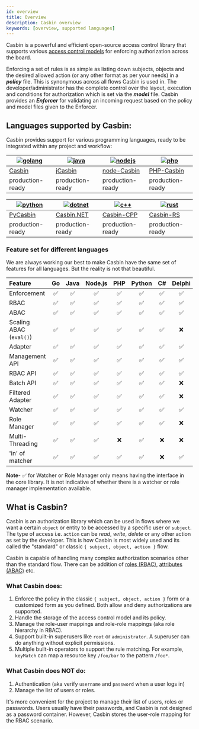 ```yaml
---
id: overview
title: Overview
description: Casbin overview
keywords: [overview, supported languages]
---
```


Casbin is a powerful and efficient open-source access control library that supports various 
[access control models](https://en.wikipedia.org/wiki/Access_control#Access_control_models)
for enforcing authorization across the board.

Enforcing a set of rules is as simple as listing down subjects, objects and the
desired allowed action (or any other format as per your needs) in a **_policy_** file.
This is synonymous across all flows Casbin is used in. The developer/administrator has the 
complete control over the layout, execution and conditions for authorization 
which is set via the **_model_** file. Casbin provides an **_Enforcer_** for 
validating an incoming request based on the policy and model files given to the Enforcer.

## Languages supported by Casbin:

Casbin provides support for various programming languages, ready to be integrated
within any project and workflow:

[![golang](/img/langs/golang.png)](https://github.com/casbin/casbin) | [![java](/img/langs/java.png)](https://github.com/casbin/jcasbin) | [![nodejs](/img/langs/nodejs.png)](https://github.com/casbin/node-casbin) | [![php](/img/langs/php.png)](https://github.com/php-casbin/php-casbin)
----|----|----|----
[Casbin](https://github.com/casbin/casbin) | [jCasbin](https://github.com/casbin/jcasbin) | [node-Casbin](https://github.com/casbin/node-casbin) | [PHP-Casbin](https://github.com/php-casbin/php-casbin)
production-ready | production-ready | production-ready | production-ready

[![python](/img/langs/python.png)](https://github.com/casbin/pycasbin) | [![dotnet](/img/langs/dotnet.png)](https://github.com/casbin/Casbin.NET) | [![c++](/img/langs/cpp.png)](https://github.com/casbin/casbin-cpp) | [![rust](/img/langs/rust.png)](https://github.com/casbin/casbin-rs)
----|----|----|----
[PyCasbin](https://github.com/casbin/pycasbin) | [Casbin.NET](https://github.com/casbin/Casbin.NET) | [Casbin-CPP](https://github.com/casbin/casbin-cpp) | [Casbin-RS](https://github.com/casbin/casbin-rs)
production-ready | production-ready | production-ready | production-ready

### Feature set for different languages

We are always working our best to make Casbin have the same set of features for all 
languages. But the reality is not that beautiful.

Feature                 | Go   | Java | Node.js | PHP  | Python | C#   | Delphi | Rust | C++ | Lua  |Dart  | Elixir
:---                    | :--: | :--: | :--:    | :--: | :--:   | :--: | :--:   | :--: | :--:| :--: | :--: | :--: 
Enforcement             | ✅   | ✅    | ✅      | ✅   | ✅      | ✅   | ✅     | ✅    | ✅  | ✅   | ✅    | ✅
RBAC                    | ✅   | ✅    | ✅      | ✅   | ✅      | ✅   | ✅     | ✅    | ✅  | ✅   | ✅    | ✅
ABAC                    | ✅   | ✅    | ✅      | ✅   | ✅      | ✅   | ✅     | ✅    | ✅  | ✅   | ✅    | ✅
Scaling ABAC (`eval()`) | ✅   | ✅    | ✅      | ✅   | ✅      | ✅   | ❌     | ✅    | ✅  | ✅   | ✅    | ✅
Adapter                 | ✅   | ✅    | ✅      | ✅   | ✅      | ✅   | ✅     | ✅    | ✅  | ✅   | ✅    | ❌
Management API          | ✅   | ✅    | ✅      | ✅   | ✅      | ✅   | ✅     | ✅    | ✅  | ✅   | ✅    | ✅
RBAC API                | ✅   | ✅    | ✅      | ✅   | ✅      | ✅   | ✅     | ✅    | ✅  | ✅   | ✅    | ✅
Batch API               | ✅   | ✅    | ✅      | ✅   | ✅      | ✅   | ❌     | ✅    | ✅  | ✅   | ❌    | ❌
Filtered Adapter        | ✅   | ✅    | ✅      | ✅   | ✅      | ✅   | ❌     | ✅    | ✅  | ✅   | ❌    | ❌
Watcher                 | ✅   | ✅    | ✅      | ✅   | ✅      | ✅   | ✅     | ✅    | ✅  | ✅   | ❌    | ❌
Role Manager            | ✅   | ✅    | ✅      | ✅   | ✅      | ✅   | ❌     | ✅    | ✅  | ✅   | ✅    | ❌
Multi-Threading         | ✅   | ✅    | ✅      | ❌   | ✅      | ❌   | ❌     | ✅    | ❌  | ❌   | ❌    | ❌
'in' of matcher         | ✅   | ✅    | ✅      | ✅   | ✅      | ❌   | ✅     | ❌    | ❌  | ❌   | ✅    | ✅

**Note**- ✅ for Watcher or Role Manager 
only means having the interface in the core library. It is not indicative of whether 
there is a watcher or role manager implementation available.

## What is Casbin?

Casbin is an authorization library which can be used in flows where we want a certain
`object` or entity to be accessed by a specific user or `subject`. The type of access i.e. `action`
can be _read_, _write_, _delete_ or any other action as set by the developer.
This is how Casbin is most widely used and its called the "standard"
or classic `{ subject, object, action }` flow.

Casbin is capable of handling many complex authorization scenarios other than the standard flow.
There can be addition of [roles (RBAC)](/docs/rbac), [attributes (ABAC)](/docs/abac) etc.

### What Casbin does:

1. Enforce the policy in the classic ``{ subject, object, action }`` form 
    or a customized form as you defined. Both allow and deny authorizations are supported.
2. Handle the storage of the access control model and its policy.
3. Manage the role-user mappings and role-role mappings (aka role hierarchy in RBAC).
4. Support built-in superusers like ``root`` or ``administrator``. A superuser can do anything without explicit permissions.
5. Multiple built-in operators to support the rule matching. For example, ``keyMatch`` can map a 
    resource key ``/foo/bar`` to the pattern ``/foo*``.

### What Casbin does **NOT** do:

1. Authentication (aka verify ``username`` and ``password`` when a user logs in)
2. Manage the list of users or roles.

It's more convenient for the project to manage their list of users, roles or passwords.
Users usually have their passwords, and Casbin is not designed as a password container.
However, Casbin stores the user-role mapping for the RBAC scenario.
